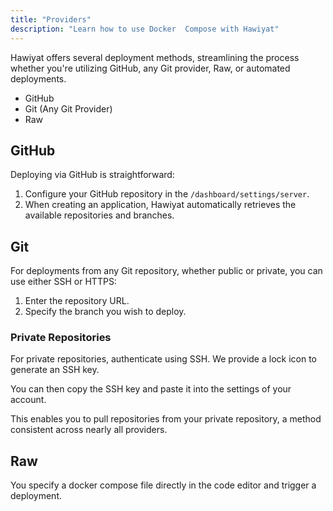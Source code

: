 ```yaml
---
title: "Providers"
description: "Learn how to use Docker  Compose with Hawiyat"
---
```


Hawiyat offers several deployment methods, streamlining the process whether you're utilizing GitHub, any Git provider, Raw, or automated deployments.

- GitHub
- Git (Any Git Provider)
- Raw

## GitHub

Deploying via GitHub is straightforward:

1. Configure your GitHub repository in the `/dashboard/settings/server`.
2. When creating an application, Hawiyat automatically retrieves the available repositories and branches.

## Git

For deployments from any Git repository, whether public or private, you can use either SSH or HTTPS:

1. Enter the repository URL.
2. Specify the branch you wish to deploy.

### Private Repositories

For private repositories, authenticate using SSH. We provide a lock icon to generate an SSH key.

<ImageZoom src="/assets/hawiyat-ssh-compose.png" width={800} height={630} className="rounded-lg"/>

You can then copy the SSH key and paste it into the settings of your account.

<ImageZoom src="/assets/private-repository.png" width={800} height={630} className="rounded-lg"/>

This enables you to pull repositories from your private repository, a method consistent across nearly all providers.


## Raw

You specify a docker compose file directly in the code editor and trigger a deployment.